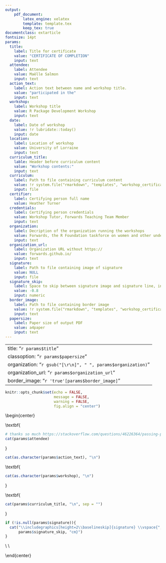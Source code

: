 ```yaml
---
output: 
    pdf_document: 
        latex_engine: xelatex
        template: template.tex
        keep_tex: true
documentclass: extarticle        
fontsize: 14pt
params:
  title: 
    label: Title for certificate
    value: "CERTIFICATE OF COMPLETION"
    input: text
  attendee:
    label: Attendee
    value: Maëlle Salmon
    input: text
  action_text: 
    label: Action text between name and workshop title.
    value: "participated in the"
    input: text
  workshop:
    label: Workshop title
    value: R Package Development Workshop
    input: text
  date: 
    label: Date of workshop
    value: !r lubridate::today() 
    input: date
  location:
    label: Location of workshop
    value: University of Lorraine
    input: text
  curriculum_title:
    lable: Header before curriculum content
    value: "Workshop contents:"
    input: text
  curriculum:
    label: Path to file containing curriculum content
    value: !r system.file("rmarkdown", "templates", "workshop_certificate", "resources", "default_workshop_contents.md", package = "certificate")
    input: file
  certifier:
    label: Certifying person full name
    value: Heather Turner
  credentials:
    label: Certifying person credentials
    value: Workshop Tutor, Forwards Teaching Team Member
    input: text
  organization:
    label: Decription of the organization running the workshops
    value: Forwards, the R Foundation taskforce on women and other under-represented groups
    input: text
  organization_url:
    label: Organization URL without https://
    value: forwards.github.io/
    input: text
  signature:
    label: Path to file containing image of signature
    value: NULL
    input: file
  signature_skip:
    label: Space to skip between signature image and signature line, in cm.
    value: -0.8
    input: numeric
  border_image:
    label: Path to file containing border image
    value: !r system.file("rmarkdown", "templates", "workshop_certificate", "resources", "default_workshop_contents.md", package = "certificate")
    input: text
  papersize:
    label: Paper size of output PDF
    value: a4paper
    input: text    
---
```


---
title: "`r params$title`"
classoption: "`r params$papersize`"
organization: "`r gsub("[\r\n]", " ", params$organization)`"
organization_url: "`r params$organization_url`"
border_image: "`r 'true'[params$border_image]`"
---

```r
knitr::opts_chunk$set(echo = FALSE,
                      message = FALSE,
                      warning = FALSE, 
                      fig.align = "center")
```

\begin{center}

\Large \textbf{
```r
# thanks so much https://stackoverflow.com/questions/46226364/passing-parameters-in-rmarkdown-to-the-text-or-headings
cat(params$attendee)
```
}

\vspace{1.3cm}

\normalsize
```r
cat(as.character(params$action_text), "\n")
```

\vspace{0.8cm}

\Large \textbf{
```r
cat(as.character(params$workshop), "\n")
```
}
\normalsize

\large \textbf{
```r
cat(as.character(params$date), ", ", params$location, "\n", sep = "")
```
}

\vspace{0.5cm}

\Large \textbf{
```r
cat(params$curriculum_title, "\n", sep = "")
```
}

\vspace{0.5cm}

\normalsize
\begin{varwidth}{0.8\textwidth}
```r
cat(readLines(params$curriculum), sep = "\n\n")
```

\end{varwidth}

\vfill


```r
if (!is.null(params$signature)){
  cat("\\includegraphics[height=2\\baselineskip]{signature} \\vspace{", 
      params$signature_skip, "cm}")
}
```

\rule[0in]{3in}{1pt}\\
\textbf{`r params$certifier`\\
        `r params$credentials`}\\
\vspace{0.8cm}

\end{center}
